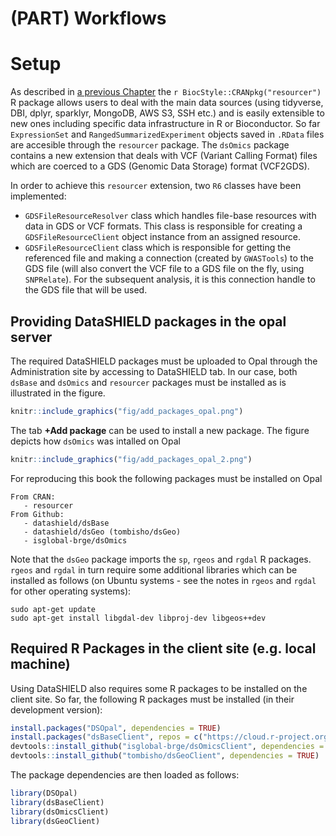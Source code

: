 # (PART) Workflows {-}

# Setup

As described in [a previous Chapter](#resourcer) the `r BiocStyle::CRANpkg("resourcer")` R package allows users to deal with the main data sources (using tidyverse, DBI, dplyr, sparklyr, MongoDB, AWS S3, SSH etc.) and is easily extensible to new ones including specific data infrastructure in R or Bioconductor. So far `ExpressionSet` and `RangedSummarizedExperiment` objects saved in `.RData` files are accesible through the `resourcer` package. The `dsOmics` package contains a new extension that deals with VCF (Variant Calling Format) files which are coerced to a GDS (Genomic Data Storage) format (VCF2GDS). 

In order to achieve this `resourcer` extension, two `R6` classes have been implemented:

* `GDSFileResourceResolver` class which handles file-base resources with data in GDS or VCF formats. This class is responsible for creating a `GDSFileResourceClient` object instance from an assigned resource.
* `GDSFileResourceClient` class which is responsible for getting the referenced file and making a connection (created by `GWASTools`) to the GDS file (will also convert the VCF file to a GDS file on the fly, using `SNPRelate`). For the subsequent analysis, it is this connection handle to the GDS file that will be used.



## Providing DataSHIELD packages in the opal server

The required DataSHIELD packages must be uploaded to Opal through the Administration site by accessing to DataSHIELD tab. In our case, both `dsBase` and `dsOmics` and `resourcer` packages must be installed as is illustrated in the figure. 

```r
knitr::include_graphics("fig/add_packages_opal.png")
```


The tab **+Add package** can be used to install a new package. The figure depicts how `dsOmics` was intalled on Opal



```r
knitr::include_graphics("fig/add_packages_opal_2.png")
```

For reproducing this book the following packages must be installed on Opal

```
From CRAN: 
   - resourcer
From Github: 
   - datashield/dsBase
   - datashield/dsGeo (tombisho/dsGeo)
   - isglobal-brge/dsOmics
```
Note that the `dsGeo` package imports the `sp`, `rgeos` and `rgdal` R packages. `rgeos` and `rgdal` in turn require some additional libraries which can be installed as follows (on Ubuntu systems - see the notes in `rgeos` and `rgdal` for other operating systems):

```
sudo apt-get update
sudo apt-get install libgdal-dev libproj-dev libgeos++dev
```

## Required R Packages in the client site (e.g. local machine)

Using DataSHIELD also requires some R packages to be installed on the client site. So far, the following R packages must be installed (in their development version):

```r
install.packages("DSOpal", dependencies = TRUE)
install.packages("dsBaseClient", repos = c("https://cloud.r-project.org", "https://cran.obiba.org"), dependencies = TRUE)
devtools::install_github("isglobal-brge/dsOmicsClient", dependencies = TRUE)
devtools::install_github("tombisho/dsGeoClient", dependencies = TRUE)
```

The package dependencies are then loaded as follows:

```r
library(DSOpal)
library(dsBaseClient)
library(dsOmicsClient)
library(dsGeoClient)
```



